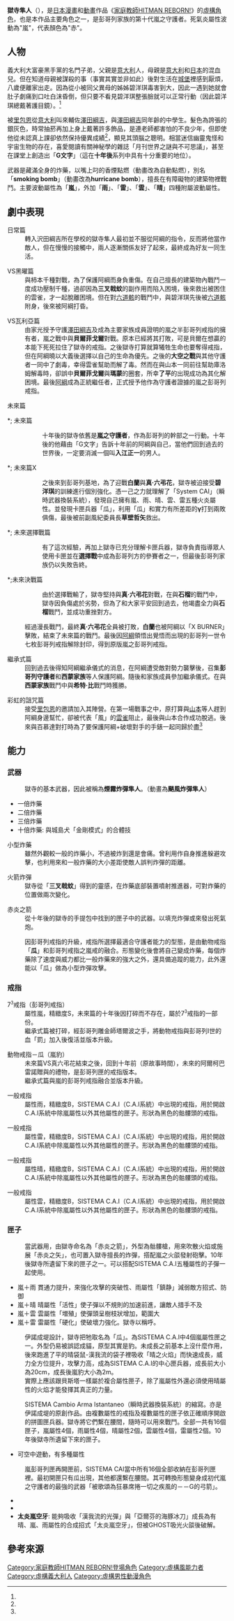{{noteTA|G1=Reborn}}

{{Infobox animanga character
| colour         = #FF0000
| colour text    = #000000
| name           = 獄寺隼人<br/>{{lang|en|Gokudera Hayato}}
| japanese       = 獄寺 隼人
| kana           = ごくでら はやと
| romaji         = Gokudera Hayato
| series         = [[家庭教師HITMAN_REBORN!|家庭教師HITMAN REBORN!]]
| image          = Gokudera Hayato.jpg
| imagesize      = 200px 
| caption        = 
| first          = 原作：第3回<br/>動畫：目標1
| last           = 原作：第409回<br/>動畫：目標203
| creator        = [[天野明|天野明]]
| voiced by      = {{flagicon|Japan}} [[市瀨秀和|市瀨秀和]]／[[吉田麻子|吉田麻子]]（幼年）<br/> {{flagicon|Taiwan}} [[于正昌|于正昌]]／[[楊凱凱|楊凱凱]]（幼年）<br/>{{flagicon|Hong Kong}} [[陳振聲|陳振聲]]
| oaux1 name     = 舞台劇演員
| oaux1          = 桑野晃輔
| background ref = <ref name="profile" />
| nickname       = 人身炸彈機器<ref name="target3" />、煙霧炸彈隼人<ref name="target3" /><br />章魚頭<ref name="target17" />
| alias          = 
| age            = 14歲
| gender         = 男
| birthdate      = 9月9日
| zodiac         = [[處女座|處女座]]
| bloodtype      = B型
| height         = 168cm
| weight         = 54kg 
| birthplace     = {{ITA}}
| occupation     = [[學生|學生]]
| title          = [[彭哥列家族|彭哥列家族]]第十代[[嵐之守護者|嵐之守護者]]
| relatives      = 姊：[[碧洋琪|碧洋琪]]
| divider        = yes
| aux1 name      = 將來的夢想
| aux1           = 成為第十代首領的左右手
| aux2 name      = 喜歡的雜誌
| aux2           = 月刊世界之迷和不可思議
| aux3 name      = 討厭的人
| aux3           = 比自己年長的人
| aux4 name      = 愛好
| aux4           = [[鋼琴|鋼琴]]
}}
'''獄寺隼人'''（{{jpn|j=獄寺 隼人|hg=ごくでら はやと|rm=Gokudera Hayato}}），是[[日本|日本]][[漫畫|漫畫]]和[[動畫|動畫]]作品《[[家庭教師HITMAN_REBORN!|家庭教師HITMAN REBORN!]]》的[[家庭教師HITMAN_REBORN!角色列表|虛構角色]]，也是本作品主要角色之一，是彭哥列家族的第十代嵐之守護者。死氣炎屬性波動為"嵐"，代表顏色為"赤"。

== 人物 ==
義大利大富豪黑手黨的名門子弟，父親是[[意大利|意大利]]人，母親是[[意大利|意大利]]和[[日本|日本]]的混血兒。但在知道母親被謀殺的事（事實其實並非如此）後對生活在[[城堡|城堡]]裡感到厭煩，八歲便離家出走。因為從小被同父異母的姊姊碧洋琪毒害到大，因此一遇到她就會肚子劇痛到口吐白沫昏倒，但只要不看見碧洋琪整張臉就可以正常行動（因此碧洋琪總戴著護目鏡）。<ref name="target10" />

被[[里包恩|里包恩]]從[[意大利|意大利]]叫來輔佐[[澤田綱吉|澤田綱吉]]，與[[澤田綱吉|澤田綱吉]]同年齡的中學生。髮色為誇張的銀灰色，時常抽菸再加上身上戴著許多飾品，是連老師都害怕的不良少年，但即使他從未認真上課卻依然保持優異成績<ref name="target4" />，顯見其頭腦之聰明。相當迷信幽靈鬼怪和宇宙生物的存在，喜愛閱讀有關神秘學的雜誌「月刊世界之謎與不可思議」，甚至在課堂上創造出「'''G文字'''」（這在'''十年後'''系列中具有十分重要的地位）。

武器是藏滿全身的炸藥，以嘴上叼的香煙點燃（動畫改為自動點燃），別名「'''smoking bomb'''」（動畫改為'''hurricane bomb'''），擅長在有障礙物的建築物裡戰鬥。主要波動屬性為「'''嵐'''」，外加「'''雨'''」、「'''雷'''」、「'''雲'''」、「'''晴'''」四種附屬波動屬性。

== 劇中表現 ==
; 日常篇
: 轉入沢田綱吉所在學校的獄寺隼人最初並不服從阿綱的指令，反而將他當作敵人，但在慢慢的接觸中，兩人逐漸關係友好了起來，最終成為好友一同生活。

; VS黑曜篇
: 與柿本千種對戰，為了保護阿綱而身負重傷。在自己擅長的建築物內戰鬥一度成功壓制千種，過卻因為'''三叉戟蚊'''的副作用而陷入困境，後來救出被困住的雲雀，才一起脫離困境。但在對[[六道骸|六道骸]]的戰鬥中，與碧洋琪先後被[[六道骸|六道骸]]附身，後來被阿綱打昏。

; VS瓦利亞篇
: 由家光授予守護[[澤田綱吉|澤田綱吉]]及成為主要家族成員證明的嵐之半彭哥列戒指的擁有者，嵐之戰中與'''貝​​爾菲戈爾'''對戰。原本已經將其打敗，可是貝爾在想贏的本能下死死拉住了獄寺的戒指。之後獄寺打算就算犧牲生命也要奪得戒指，但在阿綱曉以大義後選擇以自己的生命為優先。之後的'''大空之戰'''與其他守護者一同中了劇毒，幸得雲雀幫助而解了毒。然而在與山本一同前往幫助庫洛姆解毒時，卻誤中'''貝爾菲戈爾'''與'''瑪蒙'''的圈套，所幸'''了平'''的出現成功為其化解困境。最後[[阿綱|阿綱]]成為正統繼任者，正式授予他作為守護者證據的嵐之彭哥列戒指。

; 未來篇 
*; 未來篇
:: 十年後的獄寺依舊是'''嵐之守護者'''，作為彭哥列的幹部之一行動。十年後的他藉由「G文字」告訴十年前的阿綱與自己，當他們回到過去的世界後，一定要消滅一個叫'''入江正一'''的男人。

*; 未來篇X
:: 之後來到彭哥列基地，為了迎戰'''白蘭'''與'''真·六弔花'''，獄寺被迫接受'''碧洋琪'''的訓練進行個別強化。憑一己之力就理解了「System CAI」（瞬時武器換裝系統），發現自己擁有嵐、雨、晴、雲、雷五種火炎屬性。並發現卡匣兵器「瓜」，利用「瓜」和實力有所差距的'''γ'''打到兩敗俱傷，最後被前副風紀委員長'''草壁哲矢'''救出。

*; 未來選擇戰篇
:: 有了這次經驗，再加上獄寺已充分理解卡匣兵器，獄寺負責指導眾人使用卡匣並在'''選擇戰'''中成為彭哥列方的參賽者之一，但最後彭哥列家族仍以失敗告終。

*;未來決戰篇
:: 由於選擇戰輸了，獄寺堅持與'''真·六弔花'''對戰，在與'''石榴'''的戰鬥中，獄寺因負傷處於劣勢，但為了和大家平安回到過去，他竭盡全力與'''石榴'''戰鬥，並成功重挫對方。
:經過漫長戰鬥，最終'''真·六弔花'''全員被打敗，'''白蘭'''也被阿綱以「X BURNER」擊敗，結束了未來篇的戰鬥。最後因[[阿綱|阿綱]]領悟出覺悟而出現的彭哥列一世令七枚彭哥列戒指解除封印，得到原版嵐之彭哥列戒指。

; 繼承式篇
: 回到過去後得知阿綱繼承儀式的消息，在阿綱遭受敵對勢力襲擊後，召集'''彭哥列守護者'''和'''西蒙家族'''等人保護阿綱。隨後和家族成員參加繼承儀式。在與'''西蒙家族'''戰鬥中與'''希特·比'''戰鬥時獲勝。

; 彩虹的詛咒篇
: 接受[[里包恩|里包恩]]的邀請加入其陣營。在第一場戰事之中，原打算與[[山本武|山本]]等人趕到阿綱身邊幫忙，卻被代表「風」的[[雲雀恭彌|雲雀]]阻止，最後與山本合作成功脫逃。後來與百慕達對打時為了要保護阿綱+破壞對手的手錶一起同歸於盡<ref name="target363" />

== 能力 ==
=== 武器 ===
; {{nihongo|'''炸藥'''|ダイナマイト}}
: 獄寺的基本武器，因此被稱為'''煙霧炸彈隼人'''。（動畫為'''颶風炸彈隼人'''）
*一倍炸藥
*二倍炸藥
*三倍炸藥
*十倍炸藥: 與城島犬「金剛模式」的合體技

; 小型炸藥 
: 雖然外觀較一般的炸藥小，不過被炸到還是會痛。曾利用作自身推進躲避攻擊，也利用來和一般炸藥的大小差距使敵人誤判炸彈的距離。

; 火箭炸彈 
: 獄寺從「'''三叉戟蚊'''」得到的靈感，在炸藥底部裝置噴射推進器，可對炸藥的位置做兩次變化。

; 赤炎之箭 
: 從十年後的獄寺的手提包中找到的匣子中的武器。以填充炸彈或來發出死氣炮。

; {{nihongo|'''G的弓箭'''|Gの弓矢（ジーのアーチェリー）}} 
:{{main|獄寺隼人#匣子}}

; {{nihongo|'''彭哥列齒輪之嵐之皮帶Ver.X'''|ボンゴレギア「嵐のバックル Ver.X」}} 
: 因彭哥列戒指的升級，戒指所選擇最適合守護者能力的型態，是由動物戒指「'''瓜'''」和彭哥列戒指之嵐戒的融合。形態變化後會將自己變成炸藥，每個炸藥除了速度與威力都比一般炸藥來的強大之外，還具備追蹤的能力，此外還能以「瓜」做為小型炸彈攻擊。

=== 戒指 ===
; 7<sup><small>3</small></sup>戒指（彭哥列戒指）
: 屬性嵐，精緻度S，未來篇的十年後因打碎而不存在，屬於7<sup><small>3</small></sup>戒指的一部份。 
: 繼承式篇被打碎，經彭哥列雕金師塔爾波之手，將動物戒指與彭哥列I世的血「罰」加入後復活並版本升級。

; 動物戒指－瓜（嵐豹）
: 未來篇VS真六弔花結束之後，回到十年前（原故事時間），未來的阿爾柯巴雷諾贈與的禮物，是彭哥列匣的戒指版本。
: 繼承式篇與嵐的彭哥列戒指融合並版本升級。

; 一般戒指
: 屬性雨，精緻度B，SISTEMA C.A.I（C.A.I系統）中出現的戒指，用於開啟C.A.I系統中除嵐屬性以外其他屬性的匣子。形狀為黑色的骷髏頭的戒指。

; 一般戒指
: 屬性雷，精緻度B，SISTEMA C.A.I（C.A.I系統）中出現的戒指，用於開啟C.A.I系統中除嵐屬性以外其他屬性的匣子。形狀為黑色的骷髏頭的戒指。

; 一般戒指
: 屬性晴，精緻度B，SISTEMA C.A.I（C.A.I系統）中出現的戒指，用於開啟C.A.I系統中除嵐屬性以外其他屬性的匣子。形狀為黑色的骷髏頭的戒指。

; 一般戒指 	
: 屬性雲，精緻度B，SISTEMA C.A.I（C.A.I系統）中出現的戒指，用於開啟C.A.I系統中除嵐屬性以外其他屬性的匣子。形狀為黑色的骷髏頭的戒指。

=== 匣子 ===
; {{nihongo|'''一般匣 - 嵐 - 赤炎之槍'''|赤炎の矢（フレイムアロー）}}
: 當武器用，由獄寺命名為「赤炎之箭」，外型為骷髏槍，用來吹散火焰或施展「赤炎之矢」，也可置入獄寺擅長的炸彈，搭配嵐之火燄發射砲擊。10年後獄寺所遺留下來的匣子之一。可以搭配SISTEMA C.A.I五種屬性的子彈一起使用。
*嵐＋雨 貫通力提升，來強化攻擊的突破性、雨屬性「鎮静」減弱敵方招式、防御
*嵐＋晴 晴屬性「活性」使子彈以不規則的加速前進，讓敵人措手不及
*嵐＋雲 雲屬性「増殖」使彈頭呈樹枝狀增加，範圍大
*嵐＋雷 雷屬性「硬化」使破壞力強化。獄寺以{{nihongo|'''怒濤之嵐／赤炎之雷'''|赤炎の雷（フレイムサンダー）}}稱呼。

; {{nihongo|'''動物匣 - 嵐 - 嵐猫→嵐豹'''|嵐猫（ガット・テンペスタ）→嵐豹（パンテーラ・テンペスタ）}}
: 伊諾成堤設計，獄寺把牠取名為「瓜」。為SISTEMA C.A.I中4個嵐屬性匣之一。外型仍易被誤認成貓，原型其實是豹。未成長之前基本上沒什麼作用，後來跑進了平的晴袋鼠-漢我流的袋子裡吸收「晴之火焰」而快速成長，威力全方位提升，攻擊力高，成為SISTEMA C.A.I的中心匣兵器，成長前大小為20cm，成長後嵐豹大小為2m。
: 實際上應該跟貝斯塔一樣屬於複合屬性匣子，除了嵐屬性外還必須使用晴屬性的火焰才能發揮其真正的力量。

; {{nihongo|'''拼圖匣 - 多重 - SISTEMA C.A.I'''|SISTEMA C.A.I.（スィステーマ シー・エー・アイ）}}
: SISTEMA Cambio Arma Istantaneo（瞬時武器換裝系統）的縮寫。亦是伊諾成堤的原創作品。由複數屬性的戒指及複數屬性的匣子依正確順序開啟的拼圖匣兵器。獄寺將它們繫在腰間，隨時可以用來戰鬥。全部一共有16個匣子，嵐屬性4個，雨屬性4個，晴屬性2個，雲屬性4個，雷屬性2個。10年後獄寺所遺留下來的匣子。
* {{nihongo|'''名稱不明（防禦盾）'''|名称不明（防御用の輪など）}}可空中遊動，有多種屬性

; {{nihongo|''' 彭哥列匣 - 嵐 - 嵐豹Ver.V+NEW SISTEMA CAI'''|嵐猫Ver.V & NEW SISTEMA C.A.I（ガット・テンペスタ バージョン・ボンゴレ　アンド　ニューシステーマ シーエーアイ）}}
: 嵐彭哥列匣再開匣前，SISTEMA CAI當中所有16個全部收納在彭哥列匣裡。最初開匣只有瓜出現，其他都還繫在腰間。其可轉換形態變身成初代嵐之守護者的最強的武器「被歌頌為狂暴席捲一切之疾風的－－G的弓箭」。
*{{nihongo|'''赤龍捲之箭'''|赤竜巻の矢（トルネード・フレイムアロー）}}
*{{nihongo|'''格特林之箭'''|ガトリング・アロー}}
*'''太炎嵐空牙''': 能夠吸收「漢我流的光彈」與「亞爾芬的海豚冰刀」成長為有晴、嵐、雨屬性的合成招式「太炎嵐空牙」，但被GHOST吸光火燄後破解。

== 參考來源 ==
{{Reflist|2|refs=
<ref name="profile">官方導讀手冊《家庭教師HITMAN REBORN! 導讀手冊 Vongola 77》。</ref>
<ref name="target3">漫畫第一集，第三回「獄寺隼人」。</ref>
<ref name="target4">漫畫第一集，第四回「退學危機」。</ref>
<ref name="target10">漫畫第二集，第十回「Poison Cooking II」。</ref>
<ref name="target17">漫畫第三集，第17回「推倒天柱（前篇）」</ref>
<ref name="target363">漫畫第363回。</ref>
}}

{{Authority control}}
{{DEFAULTSORT:Gokudera Hayato}}
{{家庭教師HITMAN_REBORN!}}
[[Category:家庭教師HITMAN_REBORN!登場角色|Category:家庭教師HITMAN REBORN!登場角色]]
[[Category:虛構風能力者|Category:虛構風能力者]]
[[Category:虛構義大利人|Category:虛構義大利人]]
[[Category:虛構男性動漫角色|Category:虛構男性動漫角色]]